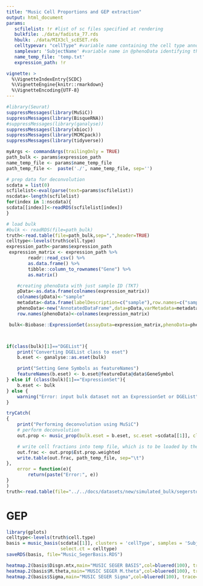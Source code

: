 ```yaml
---
title: "Music Cell Proportions and GEP extraction"
output: html_document
params:
   scfilelist: !r #list of sc files specified at rendering
   bulkfile: ./data/fadista_77.rds
   hbulk: ./data/MIX3cl_scESET.rds
   celltypevar: "cellType" #variable name containing the cell type annot in @phenoData of the eset
   samplevar: 'SubjectName' #variable name in @phenoData identifying the sample name
   name_temp_file: 'temp.txt'
   expression_path: !r

vignette: >
  %\VignetteIndexEntry{SCDC}
  %\VignetteEngine{knitr::rmarkdown}
  %\VignetteEncoding{UTF-8}
---
```


```r
#library(Seurat)
suppressMessages(library(MuSiC))
suppressMessages(library(BisqueRNA))
#suppressMessages(library(ganalyse))
suppressMessages(library(xbioc))
suppressMessages(library(MCMCpack))
suppressMessages(library(tidyverse))

myArgs <- commandArgs(trailingOnly = TRUE)
path_bulk <- params$expression_path
name_temp_file <- params$name_temp_file
path_temp_file <-  paste('./', name_temp_file, sep='')

# prep data for deconvolution
scdata = list(0)
scfilelist<-eval(parse(text=params$scfilelist))
nscdata<-length(scfilelist)
for(index in 1:nscdata){
scdata[[index]]<-readRDS(scfilelist[index])
}

# load bulk
#bulk <- readRDS(file=path_bulk)
truth<-read.table(file=path_bulk,sep=",",header=TRUE)
celltype<-levels(truth$cell.type)
expression_path<-params$expression_path
 expression_matrix <- expression_path %>% 
        readr::read_csv() %>% 
        as.data.frame() %>%
        tibble::column_to_rownames("Gene") %>% 
        as.matrix()

    #creating phenoData with just sample ID (TKT)
    pData<-as.data.frame(colnames(expression_matrix))
    colnames(pData)<-"sample"
    metadata<-data.frame(labelDescription=c("sample"),row.names=c("sample"))
    phenoData<-new("AnnotatedDataFrame",data=pData,varMetadata=metadata)
    row.names(phenoData)<-colnames(expression_matrix)

 bulk<-Biobase::ExpressionSet(assayData=expression_matrix,phenoData=phenoData)#no phenotype data available



if(class(bulk)[1]=="DGEList"){
    print("Converting DGEList class to eset")
    b.eset <- ganalyse::as.eset(bulk)

    print("Setting Gene Symbols as featureNames")
    featureNames(b.eset) <- b.eset@featureData@data$GeneSymbol
} else if (class(bulk)[1]=="ExpressionSet"){
    b.eset <- bulk
} else {
    warning("Error: input bulk dataset not an ExpressionSet or DGEList")
}

tryCatch(
{
    print("Performing deconvolution using MuSiC")
    # perform deconvolution
    out.prop <- music_prop(bulk.eset = b.eset, sc.eset =scdata[[1]], clusters = 'cellType', samples='SubjectName')

    # write cell fractions into temp file, which is to be loaded by the python wrapper
    out.frac <- out.prop$Est.prop.weighted
    write.table(out.frac, path_temp_file, sep="\t")
},
    error = function(e){
        return(paste("Error:", e))
}
)
truth<-read.table(file="../../docs/datasets/new/simulated_bulk/segerstolpe_pancreas/truth_segerstolpe.csv",sep=",",header=TRUE)
```

# GEP
```r
library(gplots)
celltype<-levels(truth$cell.type)
basis = music_basis(scdata[[1]], clusters = 'cellType', samples = 'SubjectName', 
                    select.ct = celltype)
saveRDS(basis, file="Music_SegerBasis.RDS")

heatmap.2(basis$Disgn.mtx,main="MUSIC SEGER BASIS",col=bluered(100), trace="none",scale="row",xlab="Celltypes",srtCol=45)
heatmap.2(basis$M.theta,main="MUSIC SEGER M.theta",col=bluered(100), trace="none",scale="row",xlab="Celltypes",srtCol=45)
heatmap.2(basis$Sigma,main="MUSIC SEGER Sigma",col=bluered(100), trace="none",scale="row",xlab="Celltypes",srtCol=45)




```
